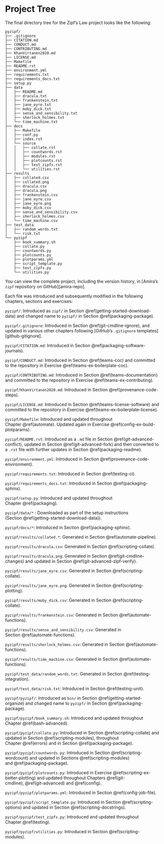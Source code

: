# Project Tree {#tree}

The final directory tree for the Zipf's Law project looks like the following:

```
pyzipf/
├── .gitignore
├── CITATION.md
├── CONDUCT.md
├── CONTRIBUTING.md
├── KhanVirtanen2020.md
├── LICENSE.md
├── Makefile
├── README.rst
├── environment.yml
├── requirements.txt
├── requirements_docs.txt
├── setup.py
├── data
│   ├── README.md
│   ├── dracula.txt
│   ├── frankenstein.txt
│   ├── jane_eyre.txt
│   ├── moby_dick.txt
│   ├── sense_and_sensibility.txt
│   ├── sherlock_holmes.txt
│   └── time_machine.txt
├── docs
│   ├── Makefile
│   ├── conf.py
│   ├── index.rst
│   └── source
│   │   ├── collate.rst
│   │   ├── countwords.rst
│   │   ├── modules.rst
│   │   ├── plotcounts.rst
│   │   ├── test_zipfs.rst
│   │   └── utilities.rst
├── results
│   ├── collated.csv
│   ├── collated.png
│   ├── dracula.csv
│   ├── dracula.png
│   ├── frankenstein.csv
│   ├── jane_eyre.csv
│   ├── jane_eyre.png
│   ├── moby_dick.csv
│   ├── sense_and_sensibility.csv
│   ├── sherlock_holmes.csv
│   └── time_machine.csv
├── test_data
│   ├── random_words.txt
│   └── risk.txt
└── pyzipf
    ├── book_summary.sh
    ├── collate.py
    ├── countwords.py
    ├── plotcounts.py
    ├── plotparams.yml
    ├── script_template.py
    ├── test_zipfs.py
    └── utilities.py
```

You can view the complete project,
including the version history,
in [Amira's `zipf` repository on GitHub][amira-repo].

Each file was introduced and subsequently modified
in the following chapters, sections and exercises:

`pyzipf/`: Introduced as `zipf/` in Section \@ref(getting-started-download-data)
and changed name to `pyzipf/` in Section \@ref(packaging-package).

`pyzipf/.gitignore`: Introduced in Section \@ref(git-cmdline-ignore),
and updated in various other chapters following
[GitHub's `.gitignore` templates][github-gitignore].

`pyzipf/CITATION.md`: Introduced in Section \@ref(packaging-software-journals).

`pyzipf/CONDUCT.md`: Introduced in Section \@ref(teams-coc) and
committed to the repository in Exercise \@ref(teams-ex-boilerplate-coc).

`pyzipf/CONTRIBUTING.md`: Introduced in Section \@ref(teams-documentation) and
committed to the repository in Exercise \@ref(teams-ex-contributing).

`pyzipf/KhanVirtanen2020.md`: Introduced in Section \@ref(provenance-code-steps).

`pyzipf/LICENSE.md`: Introduced in Section \@ref(teams-license-software) and
committed to the repository in Exercise \@ref(teams-ex-boilerplate-license).

`pyzipf/Makefile`: Introduced and updated throughout Chapter \@ref(automate).
Updated again in Exercise \@ref(config-ex-build-plotparams).

`pyzipf/README.rst`: Introduced as a `.md` file in Section \@ref(git-advanced-conflict),
updated in Section \@ref(git-advanced-fork) and then converted to a `.rst` file
with further updates in Section \@ref(packaging-readme).

`pyzipf/environment.yml`: Introduced in Section \@ref(provenance-code-environment).

`pyzipf/requirements.txt`: Introduced in Section \@ref(testing-ci).

`pyzipf/requirements_docs.txt`: Introduced in Section \@ref(packaging-sphinx).

`pyzipf/setup.py`: Introduced and updated throughout Chapter \@ref(packaging).

`pyzipf/data/*` : Downloaded as part of the setup instructions (Section \@ref(getting-started-download-data)).

`pyzipf/docs/*`: Introduced in Section \@ref(packaging-sphinx).

`pyzipf/results/collated.*`: Generated in Section \@ref(automate-pipeline).

`pyzipf/results/dracula.csv`: Generated in Section \@ref(scripting-collate).

`pyzipf/results/dracula.png`: Generated in Section \@ref(git-cmdline-changes) and updated in Section \@ref(git-advanced-zipf-verify).

`pyzipf/results/jane_eyre.csv`: Generated in Section \@ref(scripting-collate).

`pyzipf/results/jane_eyre.png`: Generated in Section \@ref(scripting-plotting).

`pyzipf/results/moby_dick.csv`: Generated in Section \@ref(scripting-collate).

`pyzipf/results/frankenstein.csv`: Generated in Section \@ref(automate-functions).

`pyzipf/results/sense_and_sensibility.csv`: Generated in Section \@ref(automate-functions).

`pyzipf/results/sherlock_holmes.csv`: Generated in Section \@ref(automate-functions).

`pyzipf/results/time_machine.csv`: Generated in Section \@ref(automate-functions).

`pyzipf/test_data/random_words.txt`: Generated in Section \@ref(testing-integration).

`pyzipf/test_data/risk.txt`: Introduced in Section \@ref(testing-unit).

`pyzipf/pyzipf/`: Introduced as `bin/` in Section \@ref(getting-started-organize) and
changed name to `pyzipf/` in Section \@ref(packaging-package).

`pyzipf/pyzipf/book_summary.sh`: Introduced and updated throughout Chapter \@ref(bash-advanced).

`pyzipf/pyzipf/collate.py`: Introduced in Section \@ref(scripting-collate) and
updated in Section \@ref(scripting-modules),
throughout Chapter \@ref(errors) and in Section \@ref(packaging-package).

`pyzipf/pyzipf/countwords.py`: Introduced in Section \@ref(scripting-wordcount) and
updated in Sections \@ref(scripting-modules) and \@ref(packaging-package).

`pyzipf/pyzipf/plotcounts.py`: Introduced in Exercise \@ref(scripting-ex-better-plotting) and
updated throughout Chapters \@ref(git-cmdline), \@ref(git-advanced) and \@ref(config).

`pyzipf/pyzipf/plotparams.yml`: Introduced in Section \@ref(config-job-file).

`pyzipf/pyzipf/script_template.py`: Introduced in Section \@ref(scripting-options) and
updated in Section \@ref(scripting-docstrings).

`pyzipf/pyzipf/test_zipfs.py`: Introduced and updated throughout Chapter \@ref(testing).

`pyzipf/pyzipf/utilities.py`: Introduced in Section \@ref(scripting-modules).

